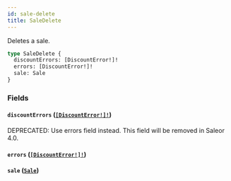 ```yaml
---
id: sale-delete
title: SaleDelete
---
```


Deletes a sale.

```graphql
type SaleDelete {
  discountErrors: [DiscountError!]!
  errors: [DiscountError!]!
  sale: Sale
}
```

### Fields

#### `discountErrors` ([`[DiscountError!]!`](../../../developer/api-reference/objects/discount-error))

<span class="badge badge--warning">DEPRECATED: Use errors field instead. This field will be removed in Saleor 4.0.</span>

#### `errors` ([`[DiscountError!]!`](../../../developer/api-reference/objects/discount-error))

#### `sale` ([`Sale`](../../../developer/api-reference/objects/sale))
